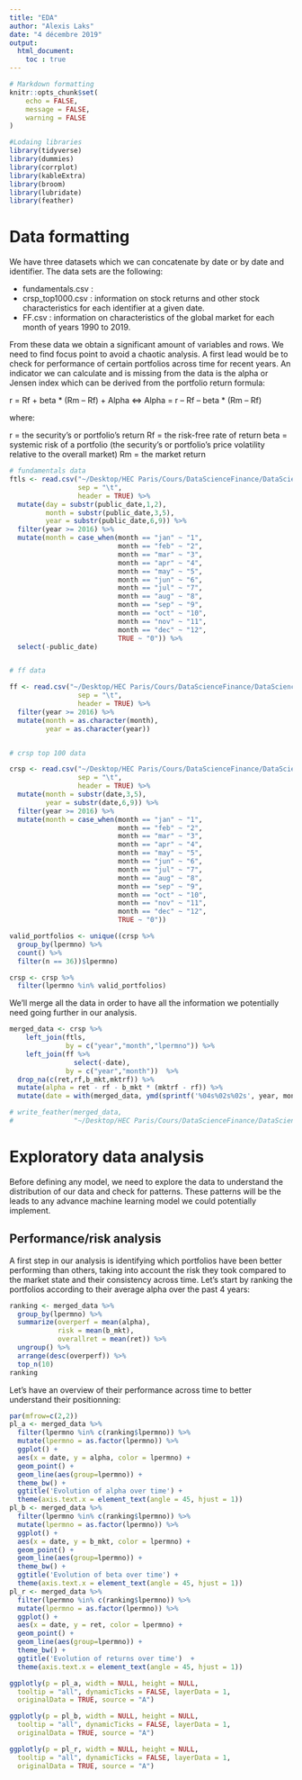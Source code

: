 ```yaml
---
title: "EDA"
author: "Alexis Laks"
date: "4 décembre 2019"
output: 
  html_document:
    toc : true
---
```


```r
# Markdown formatting
knitr::opts_chunk$set(
	echo = FALSE,
	message = FALSE,
	warning = FALSE
)
```

```r
#Lodaing libraries
library(tidyverse)
library(dummies)
library(corrplot)
library(kableExtra)
library(broom)
library(lubridate)
library(feather)
```

# Data formatting

We have three datasets which we can concatenate by date or by date and identifier. The data sets are the following:

- fundamentals.csv : 
- crsp_top1000.csv : information on stock returns and other stock characteristics for each identifier at a given date.
- FF.csv : information on characteristics of the global market for each month of years 1990 to 2019. 

From these data we obtain a significant amount of variables and rows. We need to find focus point to avoid a chaotic analysis. A first lead would be to check for performance of certain portfolios across time for recent years. An indicator we can calculate and is missing from the data is the alpha or Jensen index which can be derived from the portfolio return formula:

r = Rf + beta * (Rm – Rf) + Alpha
<=> Alpha = r – Rf  – beta * (Rm – Rf)

where:

r = the security’s or portfolio’s return
Rf  = the risk-free rate of return
beta = systemic risk of a portfolio (the security’s or portfolio’s price volatility relative to the overall market)
Rm  = the market return

```r
# fundamentals data
ftls <- read.csv("~/Desktop/HEC Paris/Cours/DataScienceFinance/DataScienceForFinance/data/Data/fundamentals.csv", 
                 sep = "\t",
                 header = TRUE) %>% 
  mutate(day = substr(public_date,1,2),
         month = substr(public_date,3,5),
         year = substr(public_date,6,9)) %>% 
  filter(year >= 2016) %>% 
  mutate(month = case_when(month == "jan" ~ "1",
                           month == "feb" ~ "2",
                           month == "mar" ~ "3",
                           month == "apr" ~ "4",
                           month == "may" ~ "5",
                           month == "jun" ~ "6",
                           month == "jul" ~ "7",
                           month == "aug" ~ "8",
                           month == "sep" ~ "9",
                           month == "oct" ~ "10",
                           month == "nov" ~ "11",
                           month == "dec" ~ "12",
                           TRUE ~ "0")) %>% 
  select(-public_date)


# ff data

ff <- read.csv("~/Desktop/HEC Paris/Cours/DataScienceFinance/DataScienceForFinance/data/Data/FF.csv", 
                 sep = "\t",
                 header = TRUE) %>% 
  filter(year >= 2016) %>% 
  mutate(month = as.character(month),
         year = as.character(year))


# crsp top 100 data

crsp <- read.csv("~/Desktop/HEC Paris/Cours/DataScienceFinance/DataScienceForFinance/data/Data/crsp_top1000.csv", 
                 sep = "\t",
                 header = TRUE) %>% 
  mutate(month = substr(date,3,5),
         year = substr(date,6,9)) %>% 
  filter(year >= 2016) %>% 
  mutate(month = case_when(month == "jan" ~ "1",
                           month == "feb" ~ "2",
                           month == "mar" ~ "3",
                           month == "apr" ~ "4",
                           month == "may" ~ "5",
                           month == "jun" ~ "6",
                           month == "jul" ~ "7",
                           month == "aug" ~ "8",
                           month == "sep" ~ "9",
                           month == "oct" ~ "10",
                           month == "nov" ~ "11",
                           month == "dec" ~ "12",
                           TRUE ~ "0"))

valid_portfolios <- unique((crsp %>% 
  group_by(lpermno) %>% 
  count() %>% 
  filter(n == 36))$lpermno)

crsp <- crsp %>% 
  filter(lpermno %in% valid_portfolios)
```

We'll merge all the data in order to have all the information we potentially need going further in our analysis.

```r
merged_data <- crsp %>% 
    left_join(ftls,
              by = c("year","month","lpermno")) %>% 
    left_join(ff %>% 
                select(-date),
              by = c("year","month"))  %>% 
  drop_na(c(ret,rf,b_mkt,mktrf)) %>% 
  mutate(alpha = ret - rf - b_mkt * (mktrf - rf)) %>% 
  mutate(date = with(merged_data, ymd(sprintf('%04s%02s%02s', year, month, day))))

# write_feather(merged_data,
#               "~/Desktop/HEC Paris/Cours/DataScienceFinance/DataScienceForFinance/data/Data/concat_data_2016.feather")
```

# Exploratory data analysis

Before defining any model, we need to explore the data to understand the distribution of our data and check for patterns. These patterns will be the leads to any advance machine learning model we could potentially implement. 

## Performance/risk analysis

A first step in our analysis is identifying which portfolios have been better performing than others, taking into account the risk they took compared to the market state and their consistency across time. Let's start by ranking the portfolios according to their average alpha over the past 4 years:

```r
ranking <- merged_data %>% 
  group_by(lpermno) %>% 
  summarize(overperf = mean(alpha),
            risk = mean(b_mkt),
            overallret = mean(ret)) %>% 
  ungroup() %>% 
  arrange(desc(overperf)) %>% 
  top_n(10)
ranking
```

Let's have an overview of their performance across time to better understand their positionning:

```r
par(mfrow=c(2,2))
pl_a <- merged_data %>% 
  filter(lpermno %in% c(ranking$lpermno)) %>% 
  mutate(lpermno = as.factor(lpermno)) %>% 
  ggplot() +
  aes(x = date, y = alpha, color = lpermno) +
  geom_point() +
  geom_line(aes(group=lpermno)) +
  theme_bw() +
  ggtitle('Evolution of alpha over time') +
  theme(axis.text.x = element_text(angle = 45, hjust = 1)) 
pl_b <- merged_data %>% 
  filter(lpermno %in% c(ranking$lpermno)) %>% 
  mutate(lpermno = as.factor(lpermno)) %>% 
  ggplot() +
  aes(x = date, y = b_mkt, color = lpermno) +
  geom_point() +
  geom_line(aes(group=lpermno)) +
  theme_bw() +
  ggtitle('Evolution of beta over time') +
  theme(axis.text.x = element_text(angle = 45, hjust = 1)) 
pl_r <- merged_data %>% 
  filter(lpermno %in% c(ranking$lpermno)) %>% 
  mutate(lpermno = as.factor(lpermno)) %>% 
  ggplot() +
  aes(x = date, y = ret, color = lpermno) +
  geom_point() +
  geom_line(aes(group=lpermno)) +
  theme_bw() +
  ggtitle('Evolution of returns over time')  +
  theme(axis.text.x = element_text(angle = 45, hjust = 1)) 

ggplotly(p = pl_a, width = NULL, height = NULL,
  tooltip = "all", dynamicTicks = FALSE, layerData = 1,
  originalData = TRUE, source = "A")

ggplotly(p = pl_b, width = NULL, height = NULL,
  tooltip = "all", dynamicTicks = FALSE, layerData = 1,
  originalData = TRUE, source = "A")

ggplotly(p = pl_r, width = NULL, height = NULL,
  tooltip = "all", dynamicTicks = FALSE, layerData = 1,
  originalData = TRUE, source = "A")
```


